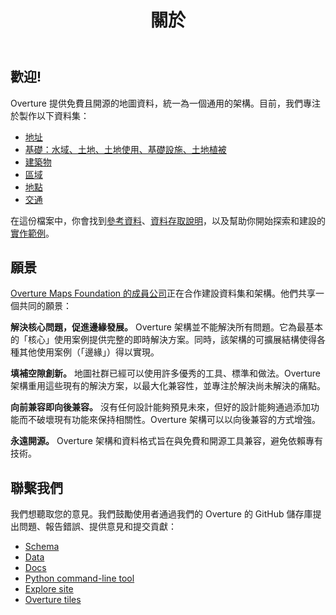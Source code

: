 ﻿---
description: Overture Documentation
slug: /
title: 關於
---

## 歡迎! 

Overture 提供免費且開源的地圖資料，統一為一個通用的架構。目前，我們專注於製作以下資料集：

- [地址](/schema/reference/addresses/address)
- [基礎：水域、土地、土地使用、基礎設施、土地植被](guides/base)
- [建築物](guides/buildings)
- [區域](guides/divisions)
- [地點](guides/places)
- [交通](guides/transportation)

在這份檔案中，你會找到[參考資料](https://docs.overturemaps.org/schema)、[資料存取說明](getting-data)，以及幫助你開始探索和建設的[實作範例](examples)。

## 願景

[Overture Maps Foundation 的成員公司](https://overturemaps.org/about/members/)正在合作建設資料集和架構。他們共享一個共同的願景：

**解決核心問題，促進邊緣發展。** Overture 架構並不能解決所有問題。它為最基本的「核心」使用案例提供完整的即時解決方案。同時，該架構的可擴展結構使得各種其他使用案例（「邊緣」）得以實現。

**填補空隙創新。** 地圖社群已經可以使用許多優秀的工具、標準和做法。Overture 架構重用這些現有的解決方案，以最大化兼容性，並專注於解決尚未解決的痛點。

**向前兼容即向後兼容。** 沒有任何設計能夠預見未來，但好的設計能夠通過添加功能而不破壞現有功能來保持相關性。Overture 架構可以以向後兼容的方式增強。

**永遠開源。** Overture 架構和資料格式旨在與免費和開源工具兼容，避免依賴專有技術。

## 聯繫我們

我們想聽取您的意見。我們鼓勵使用者通過我們的 Overture 的 GitHub 儲存庫提出問題、報告錯誤、提供意見和提交貢獻：


- [Schema](https://github.com/OvertureMaps/schema)
- [Data](https://github.com/OvertureMaps/data)
- [Docs](https://github.com/OvertureMaps/docs)
- [Python command-line tool](https://github.com/OvertureMaps/overturemaps-py)
- [Explore site](https://github.com/OvertureMaps/io-site)
- [Overture tiles](https://github.com/OvertureMaps/overture-tiles)


